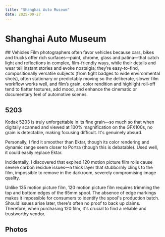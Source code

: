 ```yaml
---
title: "Shanghai Auto Museum"
date: 2025-09-27
---
```


# Shanghai Auto Museum



<Photo src={P6742} lqip={P6742LQ} />
## Vehicles
Film photographers often favor vehicles because cars, bikes and trucks offer rich surfaces—paint, chrome, glass and patina—that catch light and reflections in complex, film-friendly ways, while their details and wear tell instant stories and evoke nostalgia; they’re easy-to-find, compositionally versatile subjects (from tight badges to wide environmental shots), often stationary or predictably moving so the deliberate, slower film workflow works well, and film’s grain, color rendition and highlight roll-off tend to flatter textures, add mood, and enhance the cinematic or documentary feel of automotive scenes.  

## 5203
Kodak 5203 is truly unforgettable in its fine grain—so much so that when digitally scanned and viewed at 100% magnification on the GFX100s, no grain is detectable, making focusing difficult. It's genuinely absurd.  
	
Personally, I find it smoother than Ektar, though its color rendering and dynamic range seem closer to Portra (though this is debatable). Used well, it could easily replace Ektar.  
    
Incidentally, I discovered that expired 120 motion picture film rolls cause severe carbon residue issues—a thick layer that stubbornly clings to the film, impossible to remove in the darkroom, severely compromising image quality.  
	
Unlike 135 motion picture film, 120 motion picture film requires trimming the top and bottom edges of the 65mm spool. The absence of edge markings makes it impossible for consumers to identify the spool's production batch. Should issues arise later, there's often no proof to back up claims. Therefore, when purchasing 120 film, it's crucial to find a reliable and trustworthy vendor.  



## Photos
<Photo src={P6738} lqip={P6738LQ} json={P6738JSON} />
<Photo src={P6739} lqip={P6739LQ} json={P6739JSON} />
<Photo src={P6740} lqip={P6740LQ} json={P6740JSON} />
<Photo src={P6741} lqip={P6741LQ} json={P6741JSON} />
<Photo src={P6742} lqip={P6742LQ} json={P6742JSON} />
<Photo src={P6743} lqip={P6743LQ} json={P6743JSON} />
<Photo src={P6744} lqip={P6744LQ} json={P6744JSON} />
<Photo src={P6745} lqip={P6745LQ} json={P6745JSON} />
<Photo src={P6746} lqip={P6746LQ} json={P6746JSON} />
<Photo src={P6747} lqip={P6747LQ} json={P6747JSON} />
<Photo src={P6748} lqip={P6748LQ} json={P6748JSON} />
<Photo src={P6749} lqip={P6749LQ} json={P6749JSON} />
<Photo src={P6750} lqip={P6750LQ} json={P6750JSON} />
<Photo src={P6751} lqip={P6751LQ} json={P6751JSON} />
<Photo src={P6752} lqip={P6752LQ} json={P6752JSON} />
<Photo src={P6753} lqip={P6753LQ} json={P6753JSON} />
<Photo src={P6737} lqip={P6737LQ} json={P6737JSON} />

